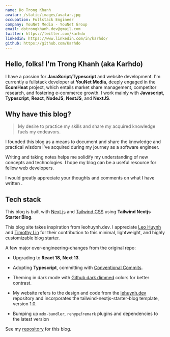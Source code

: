```yaml
---
name: Do Trong Khanh
avatar: /static/images/avatar.jpg
occupation: Fullstack Engineer
company: YouNet Media - YouNet Group
email: dotrongkhanh.dev@gmail.com
twitter: https://twitter.com/karhdo
linkedin: https://www.linkedin.com/in/karhdo/
github: https://github.com/Karhdo
---
```



## Hello, folks! <Twemoji className="mx-2" emoji="waving hand" /> I'm Trong Khanh (aka Karhdo)

I have a passion for **JavaScript/Typescript** and website development.
I'm currently a fullstack developer at **YouNet Media**, deeply engaged in the **EcomHeat** project, which entails market share management, competitor research, and fostering e-commerce growth.
I work mainly with **Javascript**, **Typescript**, **React**, **NodeJS**, **NestJS**, and **NextJS**.

## Why have this blog?

> My desire to practice my skills and share my acquired knowledge fuels my endeavors.

I founded this blog as a means to document and share the knowledge and practical wisdom I've acquired during my journey as a software engineer.

Writing and taking notes helps me solidify my understanding of new concepts and technologies. I hope my blog can be a useful resource for fellow web developers.

I would greatly appreciate your thoughts and comments on what I have written <Twemoji emoji="clinking-beer-mugs" />.

## Tech stack

This blog is built with [Next.js](https://nextjs.org/) and [Tailwind CSS](https://tailwindcss.com/) using **Tailwind Nextjs Starter Blog**.

This blog site takes inspiration from leohuynh.dev. I appreciate [Leo Huynh](https://twitter.com/hta218_) and [Timothy Lin](https://twitter.com/timlrxx) for their contribution to this minimal, lightweight, and highly customizable blog starter.

A few major over-engineering-changes from the original repo:

- <Twemoji className='mr-2' emoji="atom-symbol" /> Upgrading to **React 18**, **Next 13**.

- <Twemoji  className='mr-2' emoji="party-popper" /> Adopting **Typescript**, committing with [Conventional Commits](https://www.conventionalcommits.org/).

- <Twemoji  className='mr-2' emoji="eyes" /> Theming in dark mode with [Github dark dimmed](https://github.blog/changelog/2021-04-14-dark-and-dimmed-themes-are-now-generally-available/) colors for better contrast.

- <Twemoji  className='mr-2' emoji="man-technologist" /> My website refers to the design and code from the [lehuynh.dev](https://github.com/hta218/leohuynh.dev) repository and incorporates the tailwind-nextjs-starter-blog template, version 1.0.

- <Twemoji  className='mr-2' emoji="inbox-tray" /> Bumping up `mdx-bundler`, `rehype`/`remark` plugins and dependencies
  to the latest version

See my [repository](https://github.com/Karhdo/karhdo.dev) for this blog.
